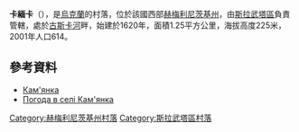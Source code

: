 {{coord|50|13|55|N|26|59|6|E|scale:100000|display=title}}

'''卡緬卡'''（{{lang-uk|Кам'янка}}），是[[烏克蘭|烏克蘭]]的村落，位於該國西部[[赫梅利尼茨基州|赫梅利尼茨基州]]，由[[斯拉武塔區|斯拉武塔區]]負責管轄，處於[[古斯卡河_(茨維托哈河支流)|古斯卡河]]畔，始建於1620年，面積1.25平方公里，海拔高度225米，2001年人口614。

==參考資料==
* [http://w1.c1.rada.gov.ua/pls/z7502/A005?rdat1=09.11.2011&rf7571=36687 Кам'янка]{{dead link|date=2017年11月 |bot=InternetArchiveBot |fix-attempted=yes }}
* [http://weather.in.ua/ua/hmel'nickaja/9973 Погода в селі Кам'янка]{{Wayback|url=http://weather.in.ua/ua/hmel%27nickaja/9973 |date=20111220121946 }}

{{DEFAULTSORT:Кам'янка}}
[[Category:赫梅利尼茨基州村落|Category:赫梅利尼茨基州村落]]
[[Category:斯拉武塔區村落|Category:斯拉武塔區村落]]


{{Khmelnytskyi-geo-stub}}